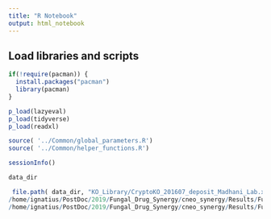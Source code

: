 ```yaml
---
title: "R Notebook"
output: html_notebook
---
```



## Load libraries and scripts
```r

if(!require(pacman)) {
  install.packages("pacman")
  library(pacman)
}

p_load(lazyeval)
p_load(tidyverse)
p_load(readxl)

source( '../Common/global_parameters.R')
source( '../Common/helper_functions.R')

sessionInfo()

```


```r
data_dir
```



```r

 file.path( data_dir, "KO_Library/CryptoKO_201607_deposit_Madhani_Lab.xls" ) 
/home/ignatius/PostDoc/2019/Fungal_Drug_Synergy/cneo_synergy/Results/Functional_Enrichment/To_Use_k_0_Remove_5a/GOStat_AMB_LF_set/enriched_genes_global.txt
/home/ignatius/PostDoc/2019/Fungal_Drug_Synergy/cneo_synergy/Results/Functional_Enrichment/To_Use_k_0_Remove_5a/GOStat/enriched_genes_global.txt

```

